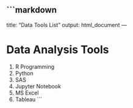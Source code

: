 ```markdown
---
title: "Data Tools List"
output: html_document
---

# Data Analysis Tools

1. R Programming
2. Python
3. SAS
4. Jupyter Notebook
5. MS Excel
6. Tableau
	```